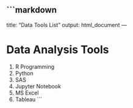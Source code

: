 ```markdown
---
title: "Data Tools List"
output: html_document
---

# Data Analysis Tools

1. R Programming
2. Python
3. SAS
4. Jupyter Notebook
5. MS Excel
6. Tableau
	```